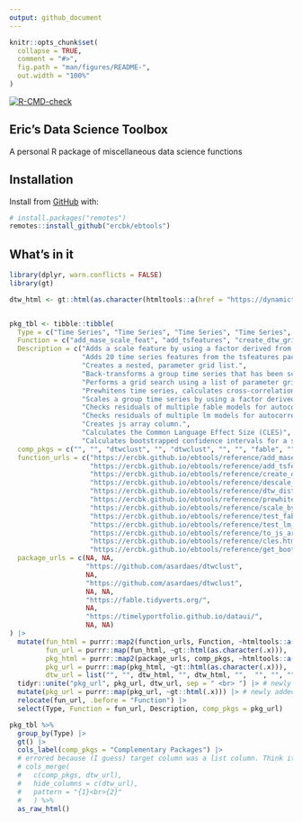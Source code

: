 ```yaml
---
output: github_document
---
```



<!-- README.md is generated from README.Rmd. Please edit that file -->

```r
knitr::opts_chunk$set(
  collapse = TRUE,
  comment = "#>",
  fig.path = "man/figures/README-",
  out.width = "100%"
)
```


<!-- badges: start -->
[![R-CMD-check](https://github.com/ercbk/ebtools/workflows/R-CMD-check/badge.svg)](https://github.com/ercbk/ebtools/actions)
<!-- badges: end -->

## Eric's Data Science Toolbox
A personal R package of miscellaneous data science functions

## Installation

Install from [GitHub](https://github.com/ercbk/ebtools) with:

``` r
# install.packages("remotes")
remotes::install_github("ercbk/ebtools")
```
## What's in it

```r
library(dplyr, warn.conflicts = FALSE)
library(gt)

dtw_html <- gt::html(as.character(htmltools::a(href = "https://dynamictimewarping.github.io/", "dtw")))


pkg_tbl <- tibble::tibble(
  Type = c("Time Series", "Time Series", "Time Series", "Time Series", "Time Series", "Time Series", "Time Series", "Time Series", "Time Series", "Preprocessing", "Statistics", "Statistics"),
  Function = c("add_mase_scale_feat", "add_tsfeatures", "create_dtw_grids", "descale_by_mase", "dtw_dist_gridsearch", "prewhitened_ccf", "scale_by_mase", "test_fable_resids", "test_lm_resids", "to_js_array", "cles", "get_boot_ci"),
  Description = c("Adds a scale feature by using a factor derived from the MASE error function",
                  "Adds 20 time series features from the tsfeatures package",
                  "Creates a nested, parameter grid list.",
                  "Back-transforms a group time series that has been scaled by a factor derived from the MASE error function.",
                  "Performs a grid search using a list of parameter grids and a list of distance functions",
                  "Prewhitens time series, calculates cross-correlation coefficients, and returns statistically significant values.",
                  "Scales a group time series by using a factor derived from the MASE error function.",
                  "Checks residuals of multiple fable models for autocorrelation using the Ljung-Box test",
                  "Checks residuals of multiple lm models for autocorrelation using Breusch-Godfrey and Durbin-Watson tests.",
                  "Creates js array column.",
                  "Calculates the Common Language Effect Size (CLES)",
                  "Calculates bootstrapped confidence intervals for a statistic."),
  comp_pkgs = c("", "", "dtwclust", "", "dtwclust", "", "", "fable", "", "dataui", "", ""),
  function_urls = c("https://ercbk.github.io/ebtools/reference/add_mase_scale_feat.html",
                    "https://ercbk.github.io/ebtools/reference/add_tsfeatures.html",
                    "https://ercbk.github.io/ebtools/reference/create_dtw_grids.html",
                    "https://ercbk.github.io/ebtools/reference/descale_by_mase.html",
                    "https://ercbk.github.io/ebtools/reference/dtw_dist_gridsearch.html",
                    "https://ercbk.github.io/ebtools/reference/prewhitened_ccf.html",
                    "https://ercbk.github.io/ebtools/reference/scale_by_mase.html",
                    "https://ercbk.github.io/ebtools/reference/test_fable_resids.html",
                    "https://ercbk.github.io/ebtools/reference/test_lm_resids.html",
                    "https://ercbk.github.io/ebtools/reference/to_js_array.html",
                    "https://ercbk.github.io/ebtools/reference/cles.html",
                    "https://ercbk.github.io/ebtools/reference/get_boot_ci.html"),
  package_urls = c(NA, NA,
                   "https://github.com/asardaes/dtwclust",
                   NA,
                   "https://github.com/asardaes/dtwclust",
                   NA, NA,
                   "https://fable.tidyverts.org/",
                   NA,
                   "https://timelyportfolio.github.io/dataui/",
                   NA, NA)
) |> 
  mutate(fun_html = purrr::map2(function_urls, Function, ~htmltools::a(href = .x, .y)),
         fun_url = purrr::map(fun_html, ~gt::html(as.character(.x))),
         pkg_html = purrr::map2(package_urls, comp_pkgs, ~htmltools::a(href = .x, .y)),
         pkg_url = purrr::map(pkg_html, ~gt::html(as.character(.x))),
         dtw_url = list("", "", dtw_html, "", dtw_html, "",  "", "", "", "","","")) |> 
  tidyr::unite("pkg_url", pkg_url, dtw_url, sep = " <br> ") |> # newly added b/c gt::col_merge error
  mutate(pkg_url = purrr::map(pkg_url, ~gt::html(.x))) |> # newly added b/c gt::col_merge error
  relocate(fun_url, .before = "Function") |> 
  select(Type, Function = fun_url, Description, comp_pkgs = pkg_url)

pkg_tbl %>%
  group_by(Type) |> 
  gt() |> 
  cols_label(comp_pkgs = "Complementary Packages") |> 
  # errored because (I guess) target column was a list column. Think its a bug. Used new code above to do this manually. Might be fixed in the future.
  # cols_merge(
  #   c(comp_pkgs, dtw_url),
  #   hide_columns = c(dtw_url),
  #   pattern = "{1}<br>{2}"
  #   ) %>%
  as_raw_html()
```

